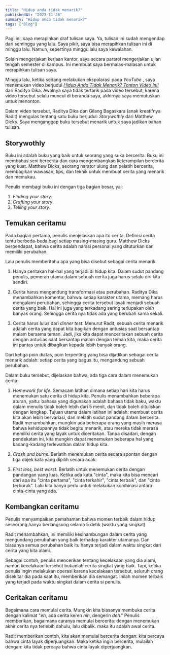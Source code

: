 ```yaml
---
title: "Hidup anda tidak menarik?"
publishedAt: "2023-11-26"
summary: "Hidup anda tidak menarik?"
tags: ["Blog"]
---
```


Pagi ini, saya merapihkan draf tulisan saya. Ya, tulisan ini sudah mengendap dari seminggu 
yang lalu. Saya pikir, saya bisa merapihkan tulisan ini di minggu lalu. Namun, sepertinya 
minggu lalu saya kewalahan.

Selain mengerjakan kerjaan kantor, saya secara pararel mengerjakan ujian tengah semester di 
kampus. Ini membuat saya bermalas-malasan untuk merapihkan tulisan saya.

Minggu lalu, ketika sedang melakukan ekspolarasi pada _YouTube_ , saya menemukan video berjudul
[_Hidup Anda Tidak Menarik? Tonton Video Ini!_](https://youtu.be/O4IslJa-ILE?si=-hVjQT_gjH618QFK)
dari Raditya Dika. Awalnya saya tidak tertarik pada video tersebut, karena video tersebut selalu 
muncul di beranda saya, akhirnya saya memutuskan untuk menonton.

Dalam video tersebut, Raditya Dika dan Gilang Bagaskara (anak kreatifnya Radit) mengulas tentang 
satu buku berjudul: _Storywothly_ dari Matthew Dicks. Saya menganggap buku tersebut menarik untuk 
saya jadikan bahan tulisan.

## Storywothly
Buku ini adalah buku yang baik untuk seorang yang suka bercerita. Buku ini membahas seni bercerita 
dan cara mengembangkan keterampilan bercerita yang kuat. Matthew Dicks, seorang narator ulung dan 
pelatih bercerita, membagikan wawasan, tips, dan teknik untuk membuat cerita yang menarik dan memukau.

Penulis membagi buku ini dengan tiga bagian besar, yai:
1. _Finding your story_.
2. _Crafting your story_.
3. _Telling your story_.

## Temukan ceritamu

Pada bagian pertama, penulis menjelaskan apa itu cerita. Definisi cerita tentu berbeda-beda bagi setiap 
masing-masing guru. Matthew Dicks berpendapat, bahwa cerita adalah narasi personal yang dituturkan dan 
memiliki perubahan. 

Lalu penulis memberitahu apa yang bisa disebut sebagai cerita menarik. 

1. Hanya ceritakan hal-hal yang terjadi di hidup kita.
   Dalam sudut pandang penulis, pemeran utama dalam sebuah cerita juga harus selalu diri kita sendiri.

2. Cerita harus mengandung transformasi atau perubahan.
   Raditya Dika menambahkan komentar, bahwa: setiap karakter utama, memang harus mengalami perubahan, 
   sehingga cerita tersebut layak menjadi sebuah cerita yang baik. Hal ini juga yang terkadang sering 
   terlupakan oleh banyak orang. Sehingga cerita nya tidak ada yang berubah sama sekali.

3. Cerita harus lulus dari _dinner test_.
   Menurut Radit, sebuah cerita menarik adalah cerita yang dapat kita bagikan dengan antusias saat 
   bersantap malam bersama teman. Jadi, jika kita dapat menceritakan sebuah cerita dengan antusias 
   saat bersantap malam dengan teman kita, maka cerita ini pantas untuk dibagikan kepada lebih banyak orang.

Dari ketiga poin diatas, poin terpenting yang bisa dijadikan sebagai cerita menarik adalah: setiap cerita 
yang bagus itu, mengandung sebuah perubahan. 

Dalam buku tersebut, dijelaskan bahwa, ada tiga cara dalam menemukan cerita:

1. _Homework for life_.
   Semacam latihan dimana setiap hari kita harus menemukan satu cerita di hidup kita. Penulis menambahkan
   beberapa aturan, yaitu: bahasa yang digunakan adalah bahasa tidak baku, waktu dalam menulis tidak 
   boleh lebih dari 5 menit, dan tidak boleh dituliskan dengan lengkap. Tujuan utama dalam latihan ini 
   adalah: membuat cerita kita akan lebih bervariasi, dan melatih sudut pandang dalam bercerita. Radit 
   menambahkan, mungkin ada beberapa orang yang masih merasa bahwa kehidupannya tidak begitu menarik, 
   atau mereka tidak merasa memiliki cerita yang layak untuk diceritakan. Tanpa disadari, dengan pendekatan 
   ini, kita mungkin dapat menemukan beberapa hal yang kadang-kadang terlewatkan dalam hidup kita.

2. _Crash and burns_.
   Berlatih menemukan cerita secara spontan dengan tiga objek kata yang dipilih secara acak.

3. _First less, best worst_.
   Berlatih untuk menemukan cerita dengan pandangan yang luas. Ketika ada kata "cinta", maka kita bisa mencari
   dari apa itu "cinta pertama", "cinta terkahir", "cinta terbaik", dan "cinta terburuk". Lalu kita hanya perlu 
   untuk melakukan kombinasi antara cinta-cinta yang ada.

## Kembangkan ceritamu

Penulis menyampaikan pemahaman bahwa momen terbaik dalam hidup seseorang hanya berlangsung selama 5 detik (waktu 
yang singkat)

Radit menambahkan, ini memiliki kesinambungan dalam cerita yang mengundang perubahan yang baik terhadap karakter 
utamanya. Dan biasanya semua perubahan baik itu hanya terjadi dalam waktu singkat dari cerita yang kita alami.

Sebagai contoh, penulis mencerikan tentang kecelakaan yang dia alami, namun kecelakaan tersebut bukanlah cerita 
singkat yang baik. Tapi, ketika penulis ingin melakukan operasi karena kecelakaan tersebut, seluruh orang disekitar 
dia pada saat itu, memberikan dia semangat. Inilah momen terbaik yang terjadi pada waktu singkat dalam cerita si penulis.

## Ceritakan ceritamu

Bagaimana cara memulai cerita. Mungkin kita biasanya membuka cerita dengan kalimat "_eh_, ada cerita keren _nih_, dengerin 
_deh_." Penulis memberikan, bagaimana caranya memulai bercerita: dengan menemukan akhir cerita nya terlebih dahulu, 
lalu dibalik. maka itu adalah awal cerita.

Radit memberikan contoh, kita akan memulai bercerita dengan: kita percaya bahwa cinta layak diperjuangkan. Maka ketika ingin 
bercerita, mulailah dengan: kita tidak percaya bahwa cinta layak diperjuangkan. 

